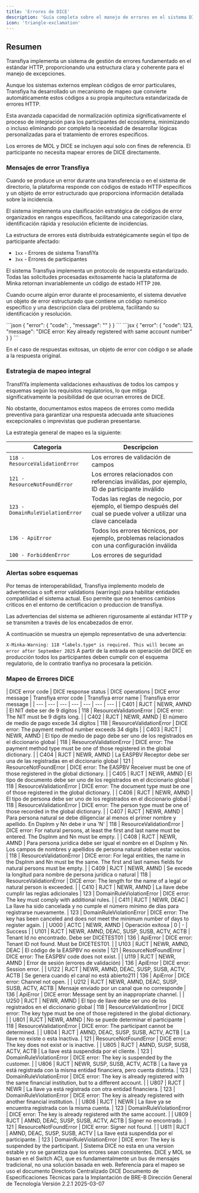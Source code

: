 ```yaml
---
title: 'Errores de DICE'
description: 'Guía completa sobre el manejo de errores en el sistema DICE'
icon: 'triangle-exclamation'
---
```


## Resumen

Transfiya implementa un sistema de gestión de errores fundamentado en el estándar HTTP, proporcionando una estructura clara y coherente para el manejo de excepciones.

Aunque los sistemas externos emplean códigos de error particulares, Transfiya ha desarrollado un mecanismo de mapeo que convierte automáticamente estos códigos a su propia arquitectura estandarizada de errores HTTP.

Esta avanzada capacidad de normalización optimiza significativamente el proceso de integración para los participantes del ecosistema, minimizando o incluso eliminando por completo la necesidad de desarrollar lógicas personalizadas para el tratamiento de errores específicos.

<Info>
Los errores de MOL y DICE se incluyen aquí solo con fines de referencia. El participante no necesita mapear errores de DICE directamente.
</Info>

### Mensajes de error Transfiya

Cuando se produce un error durante una transferencia o en el sistema de directorio, la plataforma responde con códigos de estado HTTP específicos y un objeto de error estructurado que proporciona información detallada sobre la incidencia.

El sistema implementa una clasificación estratégica de códigos de error organizados en rangos específicos, facilitando una categorización clara, identificación rápida y resolución eficiente de incidencias.

La estructura de errores está distribuida estratégicamente según el tipo de participante afectado:

- `1xx` - Errores de sistema TransfiYa
- `3xx` - Errores de participantes

El sistema Transfiya implementa un protocolo de respuesta estandarizado. Todas las solicitudes procesadas exitosamente hacia la plataforma de Minka retornan invariablemente un código de estado HTTP `200`.

Cuando ocurre algún error durante el procesamiento, el sistema devuelve un objeto de error estructurado que contiene un código numérico específico y una descripción clara del problema, facilitando su identificación y resolución.


<Tabs>
  <Tab title="Estructura">
    ```json
    {
        "error": {
            "code": <error_code>,
            "message": "<error_message>"
        }
    }
    ```
  </Tab>
  <Tab title="Ejemplo">
      ```jsx
      {
        "error": {
            "code": 123,
            "message": "DICE error: Key already registered with same account number"
        }
      }
      ```
  </Tab>
</Tabs>


En el caso de respuestas exitosas, un objeto de error con código `0` se añade a la respuesta original.

### Estrategia de mapeo integral

TransfiYa implementa validaciones exhaustivas de todos los campos y esquemas según los requisitos regulatorios, lo que mitiga significativamente la posibilidad de que ocurran errores de DICE.

No obstante, documentamos estos mapeos de errores como medida preventiva para garantizar una respuesta adecuada ante situaciones excepcionales o imprevistas que pudieran presentarse.

La estrategia general de mapeo es la siguiente:

| Categoria | Descripcion |
| --- | --- |
| `118 - ResourceValidationError` | Los errores de validación de campos  |
| `121 - ResourceNotFoundError` | Los errores relacionados con referencias inválidas, por ejemplo, ID de participante inválido |
| `123 - DomainRuleViolationError` | Todas las reglas de negocio, por ejemplo, el tiempo después del cual se puede volver a utilizar una clave cancelada |
| `136 - ApiError` | Todos los errores técnicos, por ejemplo, problemas relacionados con una configuración inválida |
| `100 - ForbiddenError` | Los errores de seguridad |

### Alertas sobre esquemas

Por temas de interoperabilidad, Transfiya implemento modelo de advertencias o soft error validations (warrings) para habilitar entidades compatilidad el sistema actual. Eso permite que no tenemos cambios criticos en el entorno de certificacion o produccion de transfiya.

Las advertencias del sistema se adhieren rigurosamente al estándar HTTP y se transmiten a través de los encabezados de error.

A continuación se muestra un ejemplo representativo de una advertencia:

``` X-Minka-Warning: 118 *labels.type* is required. This will become an error after September 2025 ```
<Warning>
A partir de la entrada en operación del DICE en producción todos los participantes deben cumplir con el esquema regulatorio, de lo contratio tranfiya no procesara la petición.
</Warning>

### Mapeo de Errores DICE

<Accordion title="Mapeo Errores DICE">
    | DICE error code | DICE response status | DICE operations | DICE error message | Transfiya error code | Transfiya error name | Transfiya error message |
    | --- | --- | --- | --- | --- | --- | --- |
    | C401 | RJCT | NEWR, AMND | El NIT debe ser de 9 dígitos | 118 | ResourceValidationError | DICE error: The NIT must be 9 digits long. |
    | C402 | RJCT | NEWR, AMND | El número de medio de pago excede 34 dígitos | 118 | ResourceValidationError | DICE error: The payment method number exceeds 34 digits  |
    | C403 | RJCT | NEWR, AMND | El tipo de medio de pago debe ser uno de los registrados en el diccionario global | 118 | ResourceValidationError | DICE error: The payment method type must be one of those registered in the global dictionary. |
    | C404 | RJCT | NEWR, AMND | La EASPBV Receptor debe ser una de las registradas en el diccionario global | 121 | ResourceNotFoundError | DICE error: The EASPBV Receiver must be one of those registered in the global dictionary. |
    | C405 | RJCT | NEWR, AMND | El tipo de documento debe ser uno de los registrados en el diccionario global | 118 | ResourceValidationError | DICE error: The document type must be one of those registered in the global dictionary. |
    | C406 | RJCT | NEWR, AMND | El tipo de persona debe ser uno de los registrados en el diccionario global | 118 | ResourceValidationError | DICE error: The person type must be one of those recorded in the global dictionary. |
    | C407 | RJCT | NEWR, AMND | Para persona natural se debe diligenciar al menos el primer nombre y apellido. En Dsplnm y Nn debe ir una 'N' | 118 | ResourceValidationError | DICE error: For natural persons, at least the first and last name must be entered. The Dsplnm and Nn must be empty. |
    | C408 | RJCT | NEWR, AMND | Para persona jurídica debe ser igual el nombre en el Dsplnm y Nn. Los campos de nombres y apellidos de persona natural deben estar vacíos. | 118 | ResourceValidationError | DICE error: For legal entities, the name in the Dsplnm and Nn must be the same. The first and last names fields for natural persons must be empty. |
    | C409 | RJCT | NEWR, AMND | Se excede la longitud para nombre de persona jurídica o natural | 118 | ResourceValidationError | DICE error: The length for the name of a legal or natural person is exceeded. |
    | C410 | RJCT | NEWR, AMND | La llave debe cumplir las reglas adicionales | 123 | DomainRuleViolationError | DICE error: The key must comply with additional rules. |
    | C411 | RJCT | NEWR, DEAC | La llave ha sido cancelada y no cumple el número mínimo de días para registrarse nuevamente. | 123 | DomainRuleViolationError | DICE error: The key has been canceled and does not meet the minimum number of days to register again. |
    | U000 | ACTC | NEWR, AMND | Operación exitosa | 0 | - | Success |
    | U101 | RJCT | NEWR, AMND, DEAC, SUSP, SUSB, ACTV, ACTB | Tenant Id no encontrado. Debe ser DICETEST01 | 136 | ApiError | DICE error: Tenant ID not found. Must be DICETEST01. |
    | U103 | RJCT | NEWR, AMND, DEAC | El código de la EASPBV no existe | 121 | ResourceNotFoundError | DICE error: The EASPBV code does not exist. |
    | U119 | RJCT | NEWR, AMND | Error de sesión (errores de validación) | 136 | ApiError | DICE error: Session error. |
    | U122 | RJCT | NEWR, AMND, DEAC, SUSP, SUSB, ACTV, ACTB | Se genera cuando el canal no está abierto211 | 136 | ApiError | DICE error: Channel not open. |
    | U212 | RJCT | NEWR, AMND, DEAC, SUSP, SUSB, ACTV, ACTB | Mensaje enviado por un canal que no corresponde | 136 | ApiError | DICE error: Message sent by an inappropriate channel. |
    | U250 | RJCT | NEWR, AMND | El tipo de llave debe ser uno de los registrados en el diccionario global | 118 | ResourceValidationError | DICE error: The key type must be one of those registered in the global dictionary. |
    | U801 | RJCT | NEWR, AMND | No se puede determinar el participante | 118 | ResourceValidationError | DICE error: The participant cannot be determined. |
    | U804 | RJCT | AMND, DEAC, SUSP, SUSB, ACTV, ACTB | La llave no existe o esta Inactiva. | 121 | ResourceNotFoundError | DICE error: The key does not exist or is inactive. |
    | U805 | RJCT | AMND, SUSP, SUSB, ACTV, ACTB | La llave está suspendida por el cliente. | 123 | DomainRuleViolationError | DICE error: The key is suspended by the customer. |
    | U806 | RJCT | NEWR, SUSP, SUSB, ACTV, ACTB | La llave ya está registrada con la misma entidad financiera, pero cuenta distinta. | 123 | DomainRuleViolationError | DICE error: The key is already registered with the same financial institution, but to a different account. |
    | U807 | RJCT | NEWR | La llave ya está registrada con otra entidad financiera. | 123 | DomainRuleViolationError | DICE error: The key is already registered with another financial institution. |
    | U808 | RJCT | NEWR | La llave ya se encuentra registrada con la misma cuenta. | 123 | DomainRuleViolationError | DICE error: The key is already registered with the same account. |
    | U809 | RJCT | AMND, DEAC, SUSP, SUSB, ACTV, ACTB | Signer no encontrado. | 121 | ResourceNotFoundError | DICE error: Signer not found. |
    | U811 | RJCT | AMND, DEAC, SUSP, SUSB, ACTV | La llave está suspendida por el participante. | 123 | DomainRuleViolationError | DICE error: The key is suspended by the participant. |
</Accordion>


<Note>
    Sistema DICE no esta en una version estable y no se garantiza que los errores sean consistentes.
</Note>

<Info>
DICE y MOL se basan en el Switch ACI, que es fundamentalmente un bus de mensajes tradicional, no una solución basada en web.
</Info>


<Info>
    Referencia para el mapeo se uso el documento
    Directorio Centralizado DICE
    Documento de Especificaciones Técnicas para la Implantación de BRE-B
    Dirección General de Tecnología
    Versión 2.2.1
    2025-03-07
</Info>
